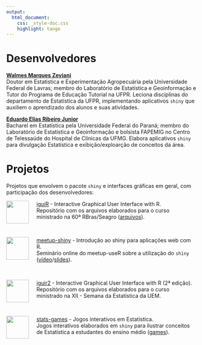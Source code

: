 ```yaml
---
output:
  html_document:
    css: _style-doc.css
    highlight: tango
---
```


# Desenvolvedores #

**[Walmes Marques Zeviani]**\
Doutor em Estatistica e Experimentação Agropecuária pela Universidade
Federal de Lavras; membro do Laboratório de Estatística e Geoinformação
e Tutor do Programa de Educação Tutorial na UFPR. Leciona disciplinas do
departamento de Estatística da UFPR, implementando aplicativos `shiny`
que auxiliem o aprendizado dos alunos e suas atividades.

**[Eduardo Elias Ribeiro Junior]**\
Bacharel em Estatística pela Universidade Federal do Paraná; membro do
Laboratório de Estatística e Geoinformação e bolsista FAPEMIG no Centro
de Telessaúde do Hospital de Clínicas da UFMG. Elabora aplicativos
`shiny` para divulgação Estatística e exibição/exploarção de conceitos
da área.

# Projetos #

Projetos que envolvem o pacote `shiny` e interfaces gráficas em geral,
com participação dos desenvolvedores:

<img src = "https://raw.githubusercontent.com/JrEduardo/iguiR/master/iguiR.png" width=60px align="left" style="margin-right: 20px;">
[iguiR] - Interactive Graphical User Interface with R.\
Repositório com os arquivos elaborados para o curso ministrado na 60ª
RBras/Seagro ([arquivos](http://www.leg.ufpr.br/~walmes/cursoR/iguiR/)).

<br>

<img src = "https://raw.githubusercontent.com/JrEduardo/meetup-shiny/master/meetup-shiny.png" width=60px align="left" style="margin-right: 20px;">
[meetup-shiny] - Introdução ao shiny para aplicações web com R.\
Seminário online do meetup-useR sobre a utilização do `shiny`
([vídeo](https://youtu.be/IH03NST_nKs#t=01h01m17s)/[slides](http://shiny.leg.ufpr.br/eduardo/shiny-meetup/#1)).

<br>

<img src = "https://raw.githubusercontent.com/pet-estatistica/iguir2/master/iguir2.png" width=60px align="left" style="margin-right: 20px;">
[iguir2] - Interactive Graphical User Interface with R (2ª edição).\
Repositório com os arquivos elaborados para o curso ministrado na XII -
Semana da Estatística da UEM.

<br>

<img src = "https://gitlab.c3sl.ufpr.br/pet-estatistica/stats-games/raw/master/stats-games.png" width=60px align="left" style="margin-right: 20px;">
[stats-games] - Jogos interativos em Estatística.\
Jogos interativos elaborados em `shiny` para ilustrar conceitos de Estatística a
estudantes do ensino médio ([games](http://shiny.leg.ufpr.br/pet-estatistica/stats-games/)).

<!--------------------------------------------- -->
<!-- Links -->

[LEG]: http://www.leg.ufpr.br/doku.php
[Walmes Marques Zeviani]: http://lattes.cnpq.br/4410617539281650
[Eduardo Elias Ribeiro Junior]: http://lattes.cnpq.br/9517198687029938
[iguiR]: https://github.com/JrEduardo/iguiR
[iguir2]: https://github.com/pet-estatistica/iguir2
[meetup-shiny]: https://github.com/JrEduardo/meetup-shiny
[stats-games]: https://gitlab.c3sl.ufpr.br/pet-estatistica/stats-games

